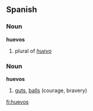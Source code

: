 ==Spanish==

===Noun===
'''huevos''' {{mpl}}

# plural of ''[[huevo]]''

===Noun===
'''huevos''' {{mpl}}

# {{slang|lang=es}} {{idiomatic|lang=es}} [[guts]], [[balls]] (courage, bravery)

[[fi:huevos]]